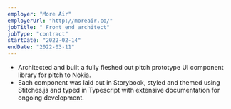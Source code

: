 ```yaml
---
employer: "More Air"
employerUrl: "http://moreair.co/"
jobTitle: " Front end architect"
jobType: "contract"
startDate: "2022-02-14"
endDate: "2022-03-11"
---
```


- Architected and built a fully fleshed out pitch prototype UI component library for pitch to Nokia.
- Each component was laid out in Storybook, styled and themed using Stitches.js and typed in Typescript with extensive documentation for ongoing development.
